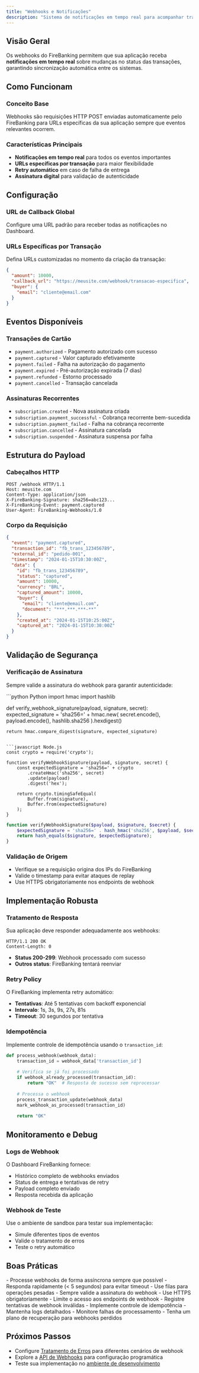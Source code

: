 ```yaml
---
title: "Webhooks e Notificações"
description: "Sistema de notificações em tempo real para acompanhar transações"
---
```


## Visão Geral

Os webhooks do FireBanking permitem que sua aplicação receba **notificações em tempo real** sobre mudanças no status das transações, garantindo sincronização automática entre os sistemas.

## Como Funcionam

### Conceito Base
Webhooks são requisições HTTP POST enviadas automaticamente pelo FireBanking para URLs específicas da sua aplicação sempre que eventos relevantes ocorrem.

### Características Principais
- **Notificações em tempo real** para todos os eventos importantes
- **URLs específicas por transação** para maior flexibilidade
- **Retry automático** em caso de falha de entrega
- **Assinatura digital** para validação de autenticidade

## Configuração

### URL de Callback Global
Configure uma URL padrão para receber todas as notificações no Dashboard.

### URLs Específicas por Transação
Defina URLs customizadas no momento da criação da transação:

```json
{
  "amount": 10000,
  "callback_url": "https://meusite.com/webhook/transacao-especifica",
  "buyer": {
    "email": "cliente@email.com"
  }
}
```

## Eventos Disponíveis

### Transações de Cartão
- `payment.authorized` - Pagamento autorizado com sucesso
- `payment.captured` - Valor capturado efetivamente
- `payment.failed` - Falha na autorização do pagamento
- `payment.expired` - Pré-autorização expirada (7 dias)
- `payment.refunded` - Estorno processado
- `payment.cancelled` - Transação cancelada

### Assinaturas Recorrentes
- `subscription.created` - Nova assinatura criada
- `subscription.payment_successful` - Cobrança recorrente bem-sucedida
- `subscription.payment_failed` - Falha na cobrança recorrente
- `subscription.cancelled` - Assinatura cancelada
- `subscription.suspended` - Assinatura suspensa por falha

## Estrutura do Payload

### Cabeçalhos HTTP
```http
POST /webhook HTTP/1.1
Host: meusite.com
Content-Type: application/json
X-FireBanking-Signature: sha256=abc123...
X-FireBanking-Event: payment.captured
User-Agent: FireBanking-Webhooks/1.0
```

### Corpo da Requisição
```json
{
  "event": "payment.captured",
  "transaction_id": "fb_trans_123456789",
  "external_id": "pedido-001",
  "timestamp": "2024-01-15T10:30:00Z",
  "data": {
    "id": "fb_trans_123456789",
    "status": "captured",
    "amount": 10000,
    "currency": "BRL",
    "captured_amount": 10000,
    "buyer": {
      "email": "cliente@email.com",
      "document": "***.***.***-**"
    },
    "created_at": "2024-01-15T10:25:00Z",
    "captured_at": "2024-01-15T10:30:00Z"
  }
}
```

## Validação de Segurança

### Verificação de Assinatura
Sempre valide a assinatura do webhook para garantir autenticidade:

<CodeGroup>
```python Python
import hmac
import hashlib

def verify_webhook_signature(payload, signature, secret):
    expected_signature = 'sha256=' + hmac.new(
        secret.encode(),
        payload.encode(),
        hashlib.sha256
    ).hexdigest()
    
    return hmac.compare_digest(signature, expected_signature)
```

```javascript Node.js
const crypto = require('crypto');

function verifyWebhookSignature(payload, signature, secret) {
    const expectedSignature = 'sha256=' + crypto
        .createHmac('sha256', secret)
        .update(payload)
        .digest('hex');
    
    return crypto.timingSafeEqual(
        Buffer.from(signature),
        Buffer.from(expectedSignature)
    );
}
```

```php PHP
function verifyWebhookSignature($payload, $signature, $secret) {
    $expectedSignature = 'sha256=' . hash_hmac('sha256', $payload, $secret);
    return hash_equals($signature, $expectedSignature);
}
```
</CodeGroup>

### Validação de Origem
- Verifique se a requisição origina dos IPs do FireBanking
- Valide o timestamp para evitar ataques de replay
- Use HTTPS obrigatoriamente nos endpoints de webhook

## Implementação Robusta

### Tratamento de Resposta
Sua aplicação deve responder adequadamente aos webhooks:

```http
HTTP/1.1 200 OK
Content-Length: 0
```

- **Status 200-299**: Webhook processado com sucesso
- **Outros status**: FireBanking tentará reenviar

### Retry Policy
O FireBanking implementa retry automático:
- **Tentativas**: Até 5 tentativas com backoff exponencial
- **Intervalo**: 1s, 3s, 9s, 27s, 81s
- **Timeout**: 30 segundos por tentativa

### Idempotência
Implemente controle de idempotência usando o `transaction_id`:

```python
def process_webhook(webhook_data):
    transaction_id = webhook_data['transaction_id']
    
    # Verifica se já foi processado
    if webhook_already_processed(transaction_id):
        return "OK"  # Resposta de sucesso sem reprocessar
    
    # Processa o webhook
    process_transaction_update(webhook_data)
    mark_webhook_as_processed(transaction_id)
    
    return "OK"
```

## Monitoramento e Debug

### Logs de Webhook
O Dashboard FireBanking fornece:
- Histórico completo de webhooks enviados
- Status de entrega e tentativas de retry
- Payload completo enviado
- Resposta recebida da aplicação

### Webhook de Teste
Use o ambiente de sandbox para testar sua implementação:
- Simule diferentes tipos de eventos
- Valide o tratamento de erros
- Teste o retry automático

## Boas Práticas

<AccordionGroup>
  <Accordion title="Performance">
    - Processe webhooks de forma assíncrona sempre que possível
    - Responda rapidamente (< 5 segundos) para evitar timeout
    - Use filas para operações pesadas
  </Accordion>
  
  <Accordion title="Segurança">
    - Sempre valide a assinatura do webhook
    - Use HTTPS obrigatoriamente
    - Limite o acesso aos endpoints de webhook
    - Registre tentativas de webhook inválidas
  </Accordion>
  
  <Accordion title="Confiabilidade">
    - Implemente controle de idempotência
    - Mantenha logs detalhados
    - Monitore falhas de processamento
    - Tenha um plano de recuperação para webhooks perdidos
  </Accordion>
</AccordionGroup>

## Próximos Passos

- Configure [Tratamento de Erros](/concepts/error-handling) para diferentes cenários de webhook
- Explore a [API de Webhooks](/api-reference/webhooks/provider) para configuração programática
- Teste sua implementação no [ambiente de desenvolvimento](/testing)